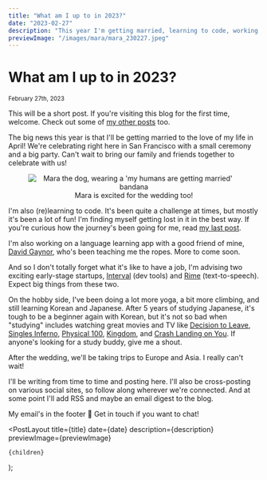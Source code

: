```yaml
---
title: "What am I up to in 2023?"
date: "2023-02-27"
description: "This year I'm getting married, learning to code, working on a language learning app, and traveling to Europe and Asia."
previewImage: "/images/mara/mara_230227.jpeg"
---
```



# What am I up to in 2023?

<small>
  <time dateTime={date}>February 27th, 2023</time>
</small>

This will be a short post. If you're visiting this blog for the first time, welcome. Check out some of [my other posts](/posts) too.

The big news this year is that I'll be getting married to the love of my life in April! We're celebrating right here in San Francisco with a small ceremony and a big party. Can't wait to bring our family and friends together to celebrate with us!

<figure align="center">
  <Image
    src="/images/mara/mara_230227.jpeg"
    className="mx-auto"
    alt="Mara the dog, wearing a 'my humans are getting married' bandana"
    width={300}
    height={300}
  />
  <figcaption>Mara is excited for the wedding too!</figcaption>
</figure>

I'm also (re)learning to code. It's been quite a challenge at times, but mostly it's been a lot of fun! I'm finding myself getting lost in it in the best way. If you're curious how the journey's been going for me, read [my last post](/posts/relearning-to-code).

I'm also working on a language learning app with a good friend of mine, [David Gaynor](http://freedavid.co/), who's been teaching me the ropes. More to come soon.

And so I don't totally forget what it's like to have a job, I'm advising two exciting early-stage startups, [Interval](https://interval.com/) (dev tools) and [Rime](https://rime.ai/) (text-to-speech). Expect big things from these two.

On the hobby side, I've been doing a lot more yoga, a bit more climbing, and still learning Korean and Japanese. After 5 years of studying Japanese, it's tough to be a beginner again with Korean, but it's not so bad when "studying" includes watching great movies and TV like [Decision to Leave](https://www.imdb.com/title/tt12477480/), [Singles Inferno](https://www.netflix.com/title/81436209), [Physical 100](https://www.netflix.com/title/81587446), [Kingdom](https://www.netflix.com/title/80180171), and [Crash Landing on You](https://www.netflix.com/title/81159258). If anyone's looking for a study buddy, give me a shout.

After the wedding, we'll be taking trips to Europe and Asia. I really can't wait!

I'll be writing from time to time and posting here. I'll also be cross-posting on various social sites, so follow along wherever we're connected. And at some point I'll add RSS and maybe an email digest to the blog.

My email's in the footer 🦶 Get in touch if you want to chat!

  <PostLayout
    title={title}
    date={date}
    description={description}
    previewImage={previewImage}
  >
    {children}
  </PostLayout>
);

